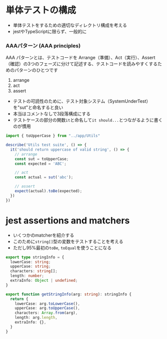 # 単体テストの構成
- 単体テストをするための適切なディレクトリ構成を考える
- jestやTypeScriptに限らず、一般的に

### AAAパターン (AAA principles)
AAA パターンとは、テストコードを Arrange（準備）、Act（実行）、Assert（確認）の3つのフェーズに分けて記述する、テストコードを読みやすくするためのパターンのひとつです
1. arrange
2. act
3. assert


-  テストの可読性のために、テスト対象システム（SystemUnderTest）を"sut"と命名すると良い
- 本当はコメントなしで3段落構成にする
- テストケースの部分の関数`it`と命名して`it should...`とつながるように書くのが慣用
```ts
import { toUpperCase } from "../app/Utils"

describe('Utils test suite', () => {
  it('should return uppercase of valid string', () => {
    // arrange
    const sut = toUpperCase;
    const expected = 'ABC';

    // act
    const actual = sut('abc');

    // assert
    expect(actual).toBe(expected);
  })
})
```


# jest assertions and matchers
- いくつかのmatcherを紹介する
- このために`string[]`型の変数をテストすることを考える
- ただし95%最初の`toBe`, `toEqual`を使うことになる

```ts filename="Utils.ts"
export type stringInfo = {
  lowerCase: string;
  upperCase: string;
  characters: string[];
  length: number;
  extraInfo: Object | undefined;
}

export function getStringInfo(arg: string): stringInfo {
  return {
    lowerCase: arg.toLowerCase(),
    upperCase: arg.toUpperCase(),
    characters: Array.from(arg),
    length: arg.length,
    extraInfo: {},
  }
}
```